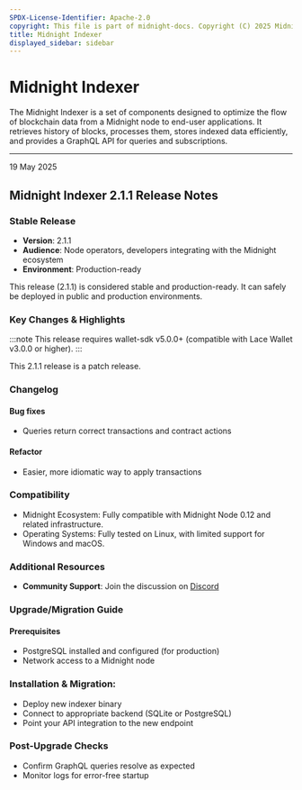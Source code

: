 ```yaml
---
SPDX-License-Identifier: Apache-2.0
copyright: This file is part of midnight-docs. Copyright (C) 2025 Midnight Foundation. Licensed under the Apache License, Version 2.0 (the "License"); You may not use this file except in compliance with the License. You may obtain a copy of the License at http://www.apache.org/licenses/LICENSE-2.0 Unless required by applicable law or agreed to in writing, software distributed under the License is distributed on an "AS IS" BASIS, WITHOUT WARRANTIES OR CONDITIONS OF ANY KIND, either express or implied. See the License for the specific language governing permissions and limitations under the License.
title: Midnight Indexer
displayed_sidebar: sidebar
---
```


# Midnight Indexer

The Midnight Indexer is a set of components designed to optimize the flow of blockchain data from a Midnight node to end-user applications. It retrieves history of blocks, processes them, stores indexed data efficiently, and provides a GraphQL API for queries and subscriptions.

---

<div 
  style={{
    marginTop: '0',
    fontSize: '1rem',
    fontWeight: 'normal',
    marginBottom: '0.5rem'
  }}
>
  19 May 2025
</div>

## Midnight Indexer 2.1.1 Release Notes

### Stable Release

* **Version**: 2.1.1
* **Audience**: Node operators, developers integrating with the Midnight ecosystem
* **Environment**: Production-ready

This release (2.1.1) is considered stable and production-ready. It can safely be deployed in public and production environments.

### Key Changes & Highlights

:::note
This release requires wallet-sdk v5.0.0+ (compatible with Lace Wallet v3.0.0 or higher).
:::

This 2.1.1 release is a patch release.

### Changelog

#### Bug fixes

* Queries return correct transactions and contract actions

#### Refactor

* Easier, more idiomatic way to apply transactions


### Compatibility

* Midnight Ecosystem: Fully compatible with Midnight Node 0.12 and related infrastructure.
* Operating Systems: Fully tested on Linux, with limited support for Windows and macOS.

### Additional Resources

* **Community Support**: Join the discussion on [Discord](https://discord.com/invite/midnightnetwork)

### Upgrade/Migration Guide

#### Prerequisites

* PostgreSQL installed and configured (for production)
* Network access to a Midnight node

### Installation & Migration:

* Deploy new indexer binary
* Connect to appropriate backend (SQLite or PostgreSQL)
* Point your API integration to the new endpoint

###  Post-Upgrade Checks

* Confirm GraphQL queries resolve as expected
* Monitor logs for error-free startup
